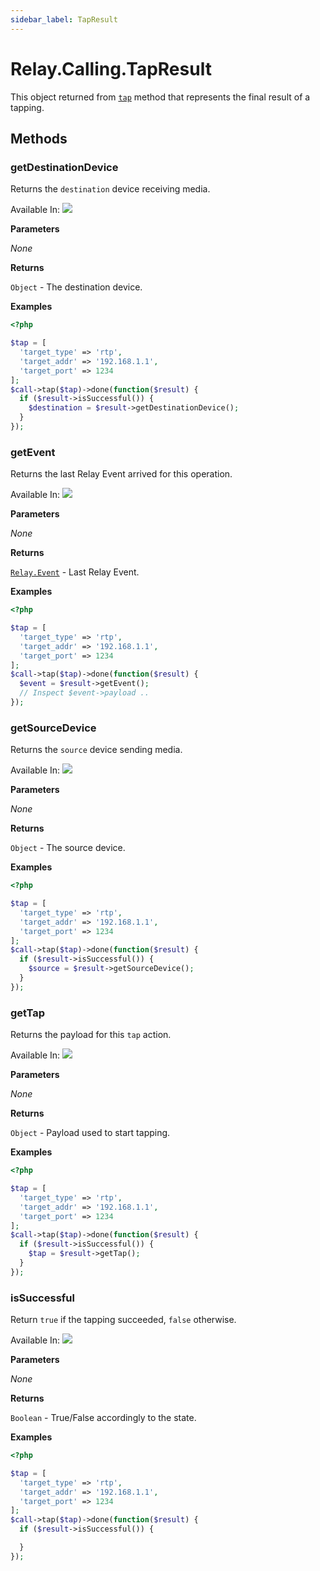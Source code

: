 ```yaml
---
sidebar_label: TapResult
---
```


# Relay.Calling.TapResult

This object returned from [`tap`](relay/server-sdk/php/reference/relay_calling/call.mdx#tap) method that represents the final result of a tapping.

## Methods

<div class="method-definitions"></div>

### getDestinationDevice

Returns the `destination` device receiving media.

Available In: <img class="method-available-tag" src="https://img.shields.io/badge/-v2.1+-brightgreen.svg" />

**Parameters**

_None_

**Returns**

`Object` - The destination device.

**Examples**

```php title="Tapping audio from the call and then inspect the destination device."
<?php

$tap = [
  'target_type' => 'rtp',
  'target_addr' => '192.168.1.1',
  'target_port' => 1234
];
$call->tap($tap)->done(function($result) {
  if ($result->isSuccessful()) {
    $destination = $result->getDestinationDevice();
  }
});
```

### getEvent

Returns the last Relay Event arrived for this operation.

Available In: <img class="method-available-tag" src="https://img.shields.io/badge/-v2.1+-brightgreen.svg" />

**Parameters**

_None_

**Returns**

[`Relay.Event`](relay/server-sdk/php/reference/relay_event.mdx) - Last Relay Event.

**Examples**

```php title="Tapping audio from the call and grab the result when it's completed."
<?php

$tap = [
  'target_type' => 'rtp',
  'target_addr' => '192.168.1.1',
  'target_port' => 1234
];
$call->tap($tap)->done(function($result) {
  $event = $result->getEvent();
  // Inspect $event->payload ..
});
```

### getSourceDevice

Returns the `source` device sending media.

Available In: <img class="method-available-tag" src="https://img.shields.io/badge/-v2.1+-brightgreen.svg" />

**Parameters**

_None_

**Returns**

`Object` - The source device.

**Examples**

```php title="Tapping audio from the call and then inspect the source device."
<?php

$tap = [
  'target_type' => 'rtp',
  'target_addr' => '192.168.1.1',
  'target_port' => 1234
];
$call->tap($tap)->done(function($result) {
  if ($result->isSuccessful()) {
    $source = $result->getSourceDevice();
  }
});
```

### getTap

Returns the payload for this `tap` action.

Available In: <img class="method-available-tag" src="https://img.shields.io/badge/-v2.1+-brightgreen.svg" />

**Parameters**

_None_

**Returns**

`Object` - Payload used to start tapping.

**Examples**

```php title="Tapping audio from the call and then inspect the 'tap' payload."
<?php

$tap = [
  'target_type' => 'rtp',
  'target_addr' => '192.168.1.1',
  'target_port' => 1234
];
$call->tap($tap)->done(function($result) {
  if ($result->isSuccessful()) {
    $tap = $result->getTap();
  }
});
```

### isSuccessful

Return `true` if the tapping succeeded, `false` otherwise.

Available In: <img class="method-available-tag" src="https://img.shields.io/badge/-v2.1+-brightgreen.svg" />

**Parameters**

_None_

**Returns**

`Boolean` - True/False accordingly to the state.

**Examples**

```php title="Tapping audio from the call and then check if it has ended successfully."
<?php

$tap = [
  'target_type' => 'rtp',
  'target_addr' => '192.168.1.1',
  'target_port' => 1234
];
$call->tap($tap)->done(function($result) {
  if ($result->isSuccessful()) {

  }
});
```
